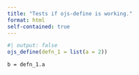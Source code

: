 ```yaml
---
title: "Tests if ojs-define is working."
format: html
self-contained: true
---
```


```r
#| output: false
ojs_define(defn_1 = list(a = 2))
```

```ojs
b = defn_1.a
```